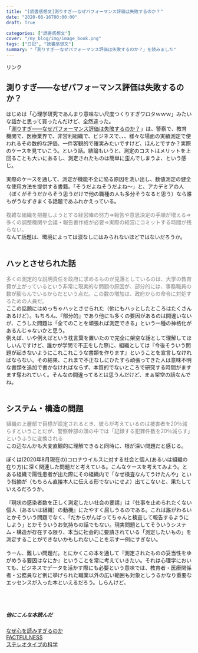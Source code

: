 ```yaml
---
title: "[読書感想文]測りすぎ――なぜパフォーマンス評価は失敗するのか？"
date: "2020-08-16T00:00:00"
draft: True

categories: ["読書感想文"]
cover: "/my_blog/img/image_book.png"
tags: ["日記", "読書感想文"]
summary: "「測りすぎ――なぜパフォーマンス評価は失敗するのか？」を読みました"
---
```


<!-- START MoshimoAffiliateEasyLink -->
<script type="text/javascript">
(function(b,c,f,g,a,d,e){b.MoshimoAffiliateObject=a;
b[a]=b[a]||function(){arguments.currentScript=c.currentScript
||c.scripts[c.scripts.length-2];(b[a].q=b[a].q||[]).push(arguments)};
c.getElementById(a)||(d=c.createElement(f),d.src=g,
d.id=a,e=c.getElementsByTagName("body")[0],e.appendChild(d))})
(window,document,"script","//dn.msmstatic.com/site/cardlink/bundle.js","msmaflink");
msmaflink({"n":"測りすぎ――なぜパフォーマンス評価は失敗するのか？","b":"","t":"","d":"https:\/\/m.media-amazon.com","c_p":"","p":["\/images\/I\/314RErfLhuL.jpg"],"u":{"u":"https:\/\/www.amazon.co.jp\/dp\/B07RL7RGRW","t":"amazon","r_v":""},"aid":{"amazon":"1842760","rakuten":"1824263","yahoo":"1845435"},"eid":"SgshK","s":"s"});
</script>
<div id="msmaflink-SgshK">リンク</div>
<!-- MoshimoAffiliateEasyLink END -->

  
## 測りすぎ――なぜパフォーマンス評価は失敗するのか？
  はじめは「心理学研究であんまり意味ない尺度つくりすぎワロタｗｗｗ」みたいな話かと思って買ったんだけど、全然違った。<br>
  「<a target="_blank" href="//af.moshimo.com/af/c/click?a_id=1842760&amp;p_id=170&amp;pc_id=185&amp;pl_id=4062&amp;url=https%3A%2F%2Fwww.amazon.co.jp%2Fdp%2FB07RL7RGRW" rel="nofollow">測りすぎ――なぜパフォーマンス評価は失敗するのか？</a><img src="//i.moshimo.com/af/i/impression?a_id=1842760&amp;p_id=170&amp;pc_id=185&amp;pl_id=4062" alt="" width="1" height="1" style="border: 0px;" />」は、警察で、教育機関で、医療業界で、非営利組織で、ビジネスで、、、様々な場面の実績測定で使われるその数的な評価、一件客観的で確実みたいですけど、ほんとですか？実際のケースを見ていこう。という話。結論もいうと、測定のコストはメリットを上回ることも大いにあるし、測定されたものは簡単に歪んでしまうよ、という感じ。
  <br>
  <br>
  実際のケースを通して、測定が機能不全に陥る原因を洗い出し、数値測定の健全な使用方法を提供する書籍。「そうだよねそうだよね～」と、アカデミアの人（ぼくがそうだからそう思うだけで他の職種の人も多分そうなると思う）なら誰もがうなずきまくる話題であふれかえっている。
  <br>
  <br>
  <span style="color: gray; ">複雑な組織を把握しようとする経営陣の努力⇒報告や意思決定の手順が増える⇒多くの調整機関や会議・報告書作成が必要⇒実際の経営にコミットする時間が残らない。</span>
  <br>
  なんて話題は、環境によっては涙なしにはみられないほどではないだろうか。<br>
  <br>
  
## ハッとさせられた話 
  
  <span style="color: gray; ">多くの測定的な説明責任を政府に求めるものが見落としているのは、大学の教育費が上がっているという非常に現実的な問題の原因が、部分的には、事務職員の数が膨らんでいるからだという点だ。この数の増加は、政府からの命令に対処するための人員だ。</span>
  <br>
  ここの話題にはめっちゃハッとさせられた（他にもハッとしたところはたくさんあるけど）。もちろん、『部分的』であり他にも多くの要因があるのは間違いないが、こうした問題は「全てのことを頑張れば測定できる」という一種の神格化があるんじゃないかと思う。<br>
  例えば、いや例えばという枕言葉を置いたので完全に架空な話として理解してほしいんですけど、誰かが学問で不正をした際に、組織としては『今後そういう問題が起きないようにこれこれこうな書類を作ります』ということを宣言しなければならない。その結果、これまで不正なしにひたすら頑張ってきた人は意味不明な書類を追加で書かなければならず、本質的でないところで研究する時間がますます奪われていく。そんなの間違ってるとは思うんだけど、まぁ架空の話なんでね。
  <br><br>
  
  
## システム・構造の問題 
  
  <span style="color: gray; ">組織の上層部で目標が設定されるとき、彼らが考えているのは被害者を20％減らすということだが、警察幹部の頭の中では「記録する犯罪件数を20％減らす」というふうに変換される</span>
  <br>
  この辺なんかも大変直観的に理解できると同時に、根が深い問題だと感じる。<br>
  <br>
  ぼくは(2020年8月現在の)コロナウイルスに対する社会と個人(あるいは組織の在り方)に深く関連した問題だと考えている。こんなケースを考えてみよう。とある組織で陽性患者が出た際にその組織内で「なぜ検査なんてうけたんや」という指摘が（もちろん直接本人に伝える形でないにせよ）出てこないと、果たしていえるだろうか。
  <br><br>
  『現状の感染者数を正しく測定したい社会の要請』は『仕事を止められたくない個人（あるいは組織）の動機』にたやすく屈しうるのである。これは誰がわるいとかそういう問題でなく、「だからがんばってちゃんと検査して報告するようにしよう」とかそういうお気持ちの話でもない。現実問題としてそういうシステム・構造が存在する限り、本当に社会的に要請されている「測定したいもの」を測定することができないかもしれないことを示す一例にすぎない。
  <br><br>
  うーん、難しい問題だ。とにかくこの本を通して『測定されたものの妥当性をゆがめうる要因はなにか』ということを常に考えていきたい。それは心理学においても、ビジネスでデータを活かす際にも必要という意味では、教育者・医療関係者・公務員など例に挙げられた職業以外の広い範囲も対象としうるかなり重要なエッセンスが入った本といえるだろう。しらんけど。
  
<br>
<br>

##### 他にこんな本読んだ
 [なぜ心を読みすぎるのか](https://susishushi.github.io/my_blog/post/kokoro/)
  <br>
[FACTFULNESS](https://susishushi.github.io/my_blog/post/factful/)<br>
[ステレオタイプの科学](https://susishushi.github.io/my_blog/post/stereotype/)
